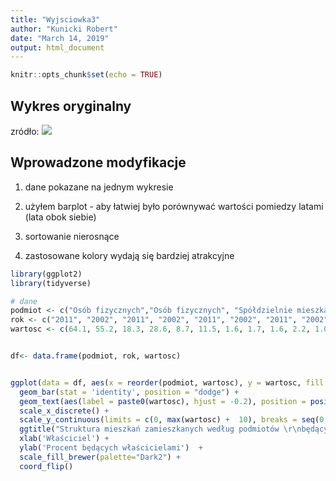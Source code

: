 ```yaml
---
title: "Wyjsciowka3"
author: "Kunicki Robert"
date: "March 14, 2019"
output: html_document
---
```


```r
knitr::opts_chunk$set(echo = TRUE)
```

## Wykres oryginalny

zródło: 
![](WykresOrg.PNG)

## Wprowadzone modyfikacje
1) dane pokazane na jednym wykresie

2) użyłem barplot - aby łatwiej było porównywać wartości pomiedzy latami (lata obok siebie)

3) sortowanie nierosnące

4) zastosowane kolory wydają się bardziej atrakcyjne


```r

library(ggplot2)
library(tidyverse)

# dane
podmiot <- c("Osób fizycznych","Osób fizycznych", "Spółdzielnie mieszkaniowe", "Spółdzielnie mieszkaniowe", "Gmin", "Gmin", "Skarbu Państwa", "Skarbu Państwa", "Zakłady Pracy", "Zakłady Pracy", "Pozostałych Podmiotów", "Pozostałych Podmiotów", "Nieustalona", "Nieustalona")
rok <- c("2011", "2002", "2011", "2002", "2011", "2002", "2011", "2002", "2011", "2002", "2011", "2002", "2011", "2002")
wartosc <- c(64.1, 55.2, 18.3, 28.6, 8.7, 11.5, 1.6, 1.7, 1.6, 2.2, 1.0, 0.6, 4.0, 0.0)


df<- data.frame(podmiot, rok, wartosc)


ggplot(data = df, aes(x = reorder(podmiot, wartosc), y = wartosc, fill = rok)) + 
  geom_bar(stat = 'identity', position = "dodge") +
  geom_text(aes(label = paste0(wartosc), hjust = -0.2), position = position_dodge(width = 0.9)) +
  scale_x_discrete() +
  scale_y_continuous(limits = c(0, max(wartosc) +  10), breaks = seq(0, max(wartosc) +  10, by = 10)) + 
  ggtitle("Struktura mieszkań zamieszkanych według podmiotów \r\nbędących ich właścicielami w latach 2002 i 2011") +
  xlab('Właściciel') +
  ylab('Procent będących właścicielami')  +
  scale_fill_brewer(palette="Dark2") +
  coord_flip()

```


